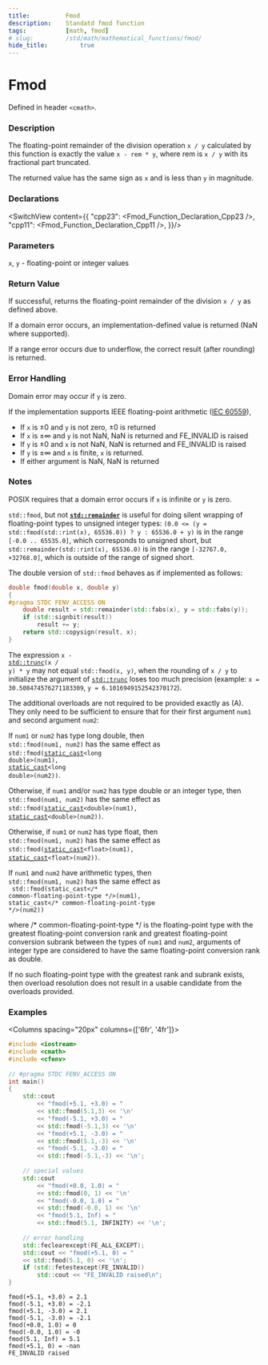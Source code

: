 ```yaml
---
title:          Fmod
description:    Standatd fmod function 
tags:           [math, fmod]
# slug:         /std/math/mathematical_functions/fmod/
hide_title:         true
---
```




# Fmod

Defined in header `<cmath>`.

### Description

The floating-point remainder of the division operation `x / y` calculated by this function is exactly the value `x - rem * y`, where rem is `x / y` with its fractional part truncated.

The returned value has the same sign as `x` and is less than `y` in magnitude.

### Declarations 
<SwitchView content={{
    "cpp23": <Fmod_Function_Declaration_Cpp23 />,
    "cpp11": <Fmod_Function_Declaration_Cpp11 />,
}}/>

### Parameters

`x`, `y`	-	floating-point or integer values

### Return Value
If successful, returns the floating-point remainder of the division `x / y` as defined above.

If a domain error occurs, an implementation-defined value is returned (NaN where supported).

If a range error occurs due to underflow, the correct result (after rounding) is returned.

### Error Handling

Domain error may occur if `y` is zero.

If the implementation supports IEEE floating-point arithmetic (<a href='https://www.iso.org/standard/80985.html'>IEC 60559</a>),

* If `x` is ±0 and `y` is not zero, ±0 is returned 
* If `x` is ±∞ and `y` is not NaN, NaN is returned and FE_INVALID is raised 
* If `y` is ±0 and `x` is not NaN, NaN is returned and FE_INVALID is raised 
* If `y` is ±∞ and `x` is finite, `x` is returned. 
* If either argument is NaN, NaN is returned

### Notes

POSIX requires that a domain error occurs if `x` is infinite or `y` is zero.

`std::fmod`, but not <code><a href='/docs/std/math/mathematical_functions/remainder'><b>std::remainder</b></a></code> is useful for doing silent wrapping of floating-point types to unsigned integer types: 
`(0.0 <= (y = std::fmod(std::rint(x), 65536.0)) ? y : 65536.0 + y)` is in the range `[-0.0 .. 65535.0]`, 
which corresponds to unsigned short, but `std::remainder(std::rint(x), 65536.0)` is in the range `[-32767.0, +32768.0]`, 
which is outside of the range of signed short.

The double version of `std::fmod` behaves as if implemented as follows:

```cpp
double fmod(double x, double y)
{
#pragma STDC FENV_ACCESS ON
    double result = std::remainder(std::fabs(x), y = std::fabs(y));
    if (std::signbit(result))
        result += y;
    return std::copysign(result, x);
}
```

The expression <code>x - <a href='/docs/std/math/mathematical_functions/trunc'>std::trunc</a>(x / y) * y</code> may not equal `std::fmod(x, y)`, when the rounding of `x / y` to initialize the argument of <a href='/docs/std/math/mathematical_functions/trunc'><code>std::trunc</code></a> loses too much precision (example: `x = 30.508474576271183309`, `y = 6.1016949152542370172`).

The additional overloads are not required to be provided exactly as (A). They only need to be sufficient to ensure that for their first argument `num1` and second argument `num2`:

If `num1` or `num2` has type long double, then  <br/>
`std::fmod(num1, num2)` has the same effect as <br/>
&#8203; <code>std::fmod(<a href='/docs/std/lang-support/static_cast'>static_cast</a>&lt;<span class='col-lb'>long double</span>&gt;(num1), <a href='/docs/std/lang-support/static_cast'>static_cast</a>&lt;<span class='col-lb'>long double</span>&gt;(num2))</code>.

Otherwise, if `num1` and/or `num2` has type double or an integer type, then  <br/>
`std::fmod(num1, num2)` has the same effect as  <br/>
&#8203; <code>std::fmod(<a href='/docs/std/lang-support/static_cast'>static_cast</a>&lt;<span class='col-lb'>double</span>&gt;(num1), <a href='/docs/std/lang-support/static_cast'>static_cast</a>&lt;<span class='col-lb'>double</span>&gt;(num2))</code>.

Otherwise, if `num1` or `num2` has type float, then  <br/>
`std::fmod(num1, num2)` has the same effect as  <br/>
&#8203; <code>std::fmod(<a href='/docs/std/lang-support/static_cast'>static_cast</a>&lt;<span class='col-lb'>float</span>&gt;(num1), <a href='/docs/std/lang-support/static_cast'>static_cast</a>&lt;<span class='col-lb'>float</span>&gt;(num2))</code>.

If `num1` and `num2` have arithmetic types, then  <br/>
`std::fmod(num1, num2)` has the same effect as  <br/> <code> std::fmod(static_cast&lt;<span class='col-d'>/\* common-floating-point-type \*/</span>&gt;(num1), static_cast&lt;<span class='col-d'>/\* common-floating-point-type \*/</span>&gt;(num2))</code>

where <span class='col-d'>/\* common-floating-point-type \*/</span> is the floating-point type with the greatest floating-point conversion rank and greatest floating-point conversion subrank between the types of `num1` and `num2`, arguments of integer type are considered to have the same floating-point conversion rank as double.

If no such floating-point type with the greatest rank and subrank exists, then overload resolution does not result in a usable candidate from the overloads provided.

### Examples

<Columns spacing="20px" columns={['6fr', '4fr']}>
<div>

```cpp
#include <iostream>
#include <cmath>
#include <cfenv>
 
// #pragma STDC FENV_ACCESS ON
int main()
{
    std::cout 
        << "fmod(+5.1, +3.0) = " 
        << std::fmod(5.1,3) << '\n'
        << "fmod(-5.1, +3.0) = " 
        << std::fmod(-5.1,3) << '\n'
        << "fmod(+5.1, -3.0) = " 
        << std::fmod(5.1,-3) << '\n'
        << "fmod(-5.1, -3.0) = " 
        << std::fmod(-5.1,-3) << '\n';
 
    // special values
    std::cout 
        << "fmod(+0.0, 1.0) = " 
        << std::fmod(0, 1) << '\n'
        << "fmod(-0.0, 1.0) = " 
        << std::fmod(-0.0, 1) << '\n'
        << "fmod(5.1, Inf) = " 
        << std::fmod(5.1, INFINITY) << '\n';
 
    // error handling
    std::feclearexcept(FE_ALL_EXCEPT);
    std::cout << "fmod(+5.1, 0) = " 
    << std::fmod(5.1, 0) << '\n';
    if (std::fetestexcept(FE_INVALID))
        std::cout << "FE_INVALID raised\n";
}
```

</div><div>

```plaintext title="Result"
fmod(+5.1, +3.0) = 2.1
fmod(-5.1, +3.0) = -2.1
fmod(+5.1, -3.0) = 2.1
fmod(-5.1, -3.0) = -2.1
fmod(+0.0, 1.0) = 0
fmod(-0.0, 1.0) = -0
fmod(5.1, Inf) = 5.1
fmod(+5.1, 0) = -nan
FE_INVALID raised
```

</div>
</Columns>